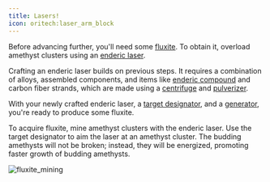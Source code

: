 ```yaml
---
title: Lasers!
icon: oritech:laser_arm_block
---
```


Before advancing further, you'll need some [fluxite](../resources/fluxite). To obtain it, overload amethyst clusters using an [enderic laser](../interaction/enderic_laser).

Crafting an enderic laser builds on previous steps. It requires a combination of alloys, assembled components, and items like [enderic compound](../resources/enderic_compound) and carbon fiber strands, which are made using a [centrifuge](../processing/centrifuge) and [pulverizer](../processing/pulverizer).

With your newly crafted enderic laser, a [target designator](../tools/target_designator), and a [generator](../processing/generators), you're ready to produce some fluxite.

To acquire fluxite, mine amethyst clusters with the enderic laser. Use the target designator to aim the laser at an amethyst cluster. The budding amethysts will not be broken; instead, they will be energized, promoting faster growth of budding amethysts.

![fluxite_mining](oritech:textures/book/laser_fluxite.png)
